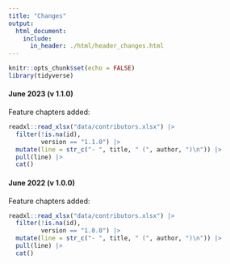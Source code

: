 ```yaml
---
title: "Changes"
output:
  html_document:
    include:
      in_header: ./html/header_changes.html
---
```


```r
knitr::opts_chunk$set(echo = FALSE)
library(tidyverse)
```

#### June 2023 (v 1.1.0)

Feature chapters added:

```r
readxl::read_xlsx("data/contributors.xlsx") |> 
  filter(!is.na(id),
         version == "1.1.0") |> 
  mutate(line = str_c("- ", title, " (", author, ")\n")) |> 
  pull(line) |> 
  cat()
```


#### June 2022 (v 1.0.0)

Feature chapters added:

```r
readxl::read_xlsx("data/contributors.xlsx") |> 
  filter(!is.na(id),
         version == "1.0.0") |> 
  mutate(line = str_c("- ", title, " (", author, ")\n")) |> 
  pull(line) |> 
  cat()
```